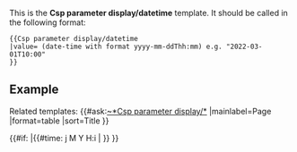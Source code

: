 <noinclude>

This is the '''Csp parameter display/datetime''' template. It should be called in the following format:

<pre>
{{Csp parameter display/datetime
|value= (date-time with format yyyy-mm-ddThh:mm) e.g. "2022-03-01T10:00"
}}
</pre>

== Example ==
{{Csp parameter display/datetime
|value=2022-03-01T10:35
}}

Related templates:
{{#ask:[[~*Csp parameter display/*]] 
|mainlabel=Page
|format=table 
|sort=Title
}}

</noinclude><includeonly>{{#if:{{{value|}}} |{{#time: j M Y H:i |{{{value|}}} }} }}</includeonly>